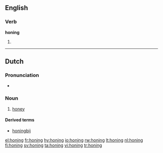 ==English==

===Verb===
'''honing'''

# {{present participle of|[[hone]]}}

----

==Dutch==
{{wikipedia|lang=nl}}

===Pronunciation===
*{{audio|Nl-honing.ogg|audio}}

===Noun===
{{infl|nl|noun|g=m}}

# [[honey]]

====Derived terms====
* [[honingbij]]

[[el:honing]]
[[fr:honing]]
[[hy:honing]]
[[io:honing]]
[[rw:honing]]
[[lt:honing]]
[[nl:honing]]
[[fi:honing]]
[[sv:honing]]
[[ta:honing]]
[[vi:honing]]
[[tr:honing]]